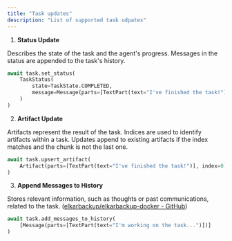 ```yaml
---
title: "Task updates"
description: "List of supported task udpates"
---
```


1. **Status Update**

Describes the state of the task and the agent's progress. Messages in the status are appended to the task's history.

```python
await task.set_status(
    TaskStatus(
        state=TaskState.COMPLETED,
        message=Message(parts=[TextPart(text="I've finished the task!")])
    )
)
```

2. **Artifact Update**

Artifacts represent the result of the task. Indices are used to identify artifacts within a task. Updates append to existing artifacts if the index matches and the chunk is not the last one.

```python
await task.upsert_artifact(
    Artifact(parts=[TextPart(text="I've finished the task!")], index=0)
)
```

3. **Append Messages to History**

Stores relevant information, such as thoughts or past communications, related to the task. ([<u>elkarbackup/elkarbackup-docker - GitHub</u>](https://github.com/elkarbackup/elkarbackup-docker?utm_source=chatgpt.com))

```python
await task.add_messages_to_history(
    [Message(parts=[TextPart(text="I'm working on the task...")])]
)
```